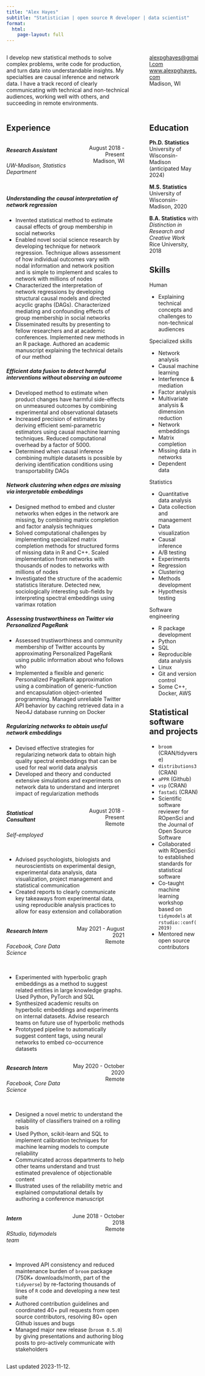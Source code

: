 ```yaml
---
title: "Alex Hayes"
subtitle: "Statistician | open source R developer | data scientist"
format: 
  html:
    page-layout: full
---
```


<!-- https://quarto.org/docs/output-formats/page-layout.html -->

:::: {.columns}

::: {.column width="70%"}
I develop new statistical methods to solve complex problems, write code for production, and turn data into understandable insights. My specialties are causal inference and network data. I have a track record of clearly communicating with technical and non-technical audiences, working well with others, and succeeding in remote environments.
:::

::: {.column width="2%"}
<!-- empty column to create gap -->
:::

::: {.column width="28%"}
<!-- ADDRESS -->
<!-- PHONE -->
<alexpghayes@gmail.com>  
[www.alexpghayes.com](https://www.alexpghayes.com)      
<!-- {{< fa brands github >}} [github.com/alexpghayes](https://github.com/alexpghayes)   -->
<!-- {{< fa brands linkedin >}} [linkedin.com/in/alexpghayes/](https://linkedin.com/in/alexpghayes/)   -->
Madison, WI
:::

::::

:::: {.columns}

::: {.column width="67%"}

## Experience

:::: {.columns}
::: {.column width="90%" style="align: left;"}
##### **Research Assistant**
###### UW-Madison, Statistics Department   
:::
::: {.column width="10%" style="text-align: right;"}
August 2018 - Present  
Madison, WI
:::
::::

<!-- Action Verb + What You Did + How You Did It + Results/Purpose/Impact -->

<!-- Advise Aid Correct Counsel Demonstrate Display Encourage Enhance Enlist Ensure Grade Guide Help Influence Instruct Introduce Lecture Mentor Program Provide Rate Steer Suggest Support Teach Test Train Tutor -->

<!-- Acquire Analyze Classify Collate Collect Compile Conduct Deliver Detect Determine Discover Dissect Evaluate Explore Examine Formulate Gather Identify Inspect Investigate Locate Name Obtain Observe Pinpoint Prepare Prioritize Receive Research Specify Survey Test Trace Track Verify -->

<!-- Adjust Assemble Build Compose Customize Develop Design Devise Enlarge Format Implement Improve Innovate Install Invent Fix Function Make Manufacture Navigate Operate Propose Refinish Renovate Repair Restore Streamline Strengthen Supervise -->

##### *Understanding the causal interpretation of network regression*

- Invented statistical method to estimate causal effects of group membership in social networks
- Enabled novel social science research by developing technique for network regression. Technique allows assessment of how individual outcomes vary with nodal information and network position and is simple to implement and scales to network with millions of nodes
- Characterized the interpretation of network regressions by developing structural causal models and directed acyclic graphs (DAGs). Characterized mediating and confounding effects of group membership in social networks
- Disseminated results by presenting to fellow researchers and at academic conferences. Implemented new methods in an R package. Authored an academic manuscript explaining the technical details of our method

##### *Efficient data fusion to detect harmful interventions without observing an outcome*

- Developed method to estimate when product changes have harmful side-effects on unmeasured outcomes by combining experimental and observational datasets
- Increased precision of estimates by deriving efficient semi-parametric estimators using causal machine learning techniques. Reduced computational overhead by a factor of 5000.
- Determined when causal inference combining multiple datasets is possible by deriving identification conditions using transportability DAGs

##### *Network clustering when edges are missing via interpretable embeddings*

- Designed method to embed and cluster networks when edges in the network are missing, by combining matrix completion and factor analysis techniques
- Solved computational challenges by implementing specialized matrix completion methods for structured forms of missing data in R and C++. Scaled implementation from networks with thousands of nodes to networks with millions of nodes
- Investigated the structure of the academic statistics literature. Detected new, sociologically interesting sub-fields by interpreting spectral embeddings using varimax rotation

##### *Assessing trustworthiness on Twitter via Personalized PageRank*

- Assessed trustiworthiness and community membership of Twitter accounts by approximating Personalized PageRank using public information about who follows who
- Implemented a flexible and generic Personalized PageRank approximation using a combination of generic-function and encapsulation object-oriented programming. Managed unreliable Twitter API behavior by caching retrieved data in a Neo4J database running on Docker

##### *Regularizing networks to obtain useful network embeddings*

- Devised effective strategies for regularizing network data to obtain high quality spectral embeddings that can be used for real world data analysis
- Developed and theory and conducted extensive simulations and experiments on network data to understand and interpret impact of regularization methods

:::: {.columns}
::: {.column width="70%" style="align: left;"}
##### **Statistical Consultant**
###### Self-employed
:::
::: {.column width="30%" style="text-align: right;"}
August 2018 - Present  
Remote
:::
::::

- Advised psychologists, biologists and neuroscientists on experimental design, experimental data analysis, data visualization, project management and statistical communication
- Created reports to clearly communicate key takeaways from experimental data, using reproducible analysis practices to allow for easy extension and collaboration

:::: {.columns}
::: {.column width="70%" style="align: left;"}
##### **Research Intern**
###### Facebook, Core Data Science
:::
::: {.column width="30%" style="text-align: right;"}
May 2021 - August 2021  
Remote
:::
::::

- Experimented with hyperbolic graph embeddings as a method to suggest related entities in large knowledge graphs. Used Python, PyTorch and SQL
- Synthesized academic results on hyperbolic embeddings and experiments on internal datasets. Advise research teams on future use of hyperbolic methods
- Prototyped pipeline to automatically suggest content tags, using neural networks to embed co-occurrence datasets

:::: {.columns}
::: {.column width="70%" style="align: left;"}
##### **Research Intern**
###### Facebook, Core Data Science
:::
::: {.column width="30%" style="text-align: right;"}
May 2020 - October 2020  
Remote
:::
::::

- Designed a novel metric to understand the reliability of classifiers trained on a rolling basis
- Used Python, scikit-learn and SQL to implement calibration techniques for machine learning models to compute reliability
- Communicated across departments to help other teams understand and trust estimated prevalence of objectionable content
- Illustrated uses of the reliability metric and explained computational details by authoring a conference manuscript

:::: {.columns}
::: {.column width="70%" style="align: left;"}
##### **Intern**
###### RStudio, tidymodels team
:::
::: {.column width="30%" style="text-align: right;"}
June 2018 - October 2018  
Remote
:::
::::

- Improved API consistency and reduced maintenance burden of `broom ` package (750K+ downloads/month, part of the `tidyverse`) by re-factoring thousands of lines of `R` code and developing a new test suite
- Authored contribution guidelines and coordinated 40+ pull requests from open source contributors, resolving 80+ open Github issues and bugs
- Managed major new release (`broom 0.5.0`) by giving presentations and authoring blog posts to pro-actively communicate with stakeholders
:::

::: {.column width="5%"}
<!-- empty column to create gap -->
:::

::: {.column width="28%"}

## Education  

**Ph.D. Statistics**  
University of Wisconsin-Madison (anticipated May 2024)

**M.S. Statistics**  
University of Wisconsin-Madison, 2020

**B.A. Statistics** with *Distinction in Research and Creative Work*  
Rice University, 2018

## Skills

Human

- Explaining technical concepts and challenges to non-technical audiences
<!-- - Mentoring -->
<!-- - Teaching  -->

Specialized skills

- Network analysis
- Causal machine learning
- Interference & mediation
- Factor analysis
- Multivariate analysis & dimension reduction
- Network embeddings
- Matrix completion
- Missing data in networks
- Dependent data

Statistics

- Quantitative data analysis
- Data collection and management
- Data visualization
- Causal inference
- A/B testing
- Experiments
- Regression
- Clustering 
<!-- - Market segmentation -->
- Methods development
- Hypothesis testing

Software engineering

- R package development
- Python
- SQL
- Reproducible data analysis
- Linux
- Git and version control
- Some C++, Docker, AWS

## Statistical software and projects

- `broom` (CRAN/tidyverse)
- `distributions3` (CRAN)
- `aPPR` (Github)
- `vsp` (CRAN)
- `fastadi` (CRAN)
- Scientific software reviewer for ROpenSci and the Journal of Open Source Software
- Collaborated with ROpenSci to established standards for statistical software
- Co-taught machine learning workshop based on `tidymodels` at `rstudio::conf(2019)`
- Mentored new open source contributors

:::

::::

Last updated 2023-11-12.
